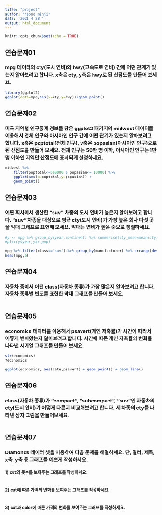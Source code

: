 ```yaml
---
title: "project"
author: "jeong minji"
date: '2021 4 28 '
output: html_document
---
```


```r
knitr::opts_chunk$set(echo = TRUE)
```

## 연습문제01
### mpg 데이터의 cty(도시 연비)와 hwy(고속도로 연비) 간에 어떤 관계가 있는지 알아보려고 합니다. x축은 cty, y축은 hwy로 된 산점도를 만들어 보세요.
```r
library(ggplot2)
ggplot(data=mpg,aes(x=cty,y=hwy))+geom_point()
```
## 연습문제02
### 미국 지역별 인구통계 정보를 담은 ggplot2 패키지의 midwest 데이터를 이용해서 전체 인구와 아시아인 인구 간에 어떤 관계가 있는지 알아보려고 합니다. x축은 poptotal(전체 인구), y축은 popasian(아시아인 인구)으로 된 산점도를 만들어 보세요. 전체 인구는 50만 명 이하, 아시아인 인구는 1만 명 이하인 지역만 산점도에 표시되게 설정하세요.
```r
midwest %>% 
    filter(poptotal<=500000 & popasian<= 10000) %>% 
    ggplot(aes(x=poptotal,y=popasian)) +
    geom_point() 
```

## 연습문제03
### 어떤 회사에서 생산한 "suv" 차종의 도시 연비가 높은지 알아보려고 합니다. "suv" 차종을 대상으로 평균 cty(도시 연비)가 가장 높은 회사 다섯 곳을 막대 그래프로 표현해 보세요. 막대는 연비가 높은 순으로 정렬하세요. 
```r
#y <- mpg %>% group_by(year,continent) %>% summarise(cty_mean=mean(cty)) %>% filter(region != 'TotalUS') %>%
#plot(y$year,y$c_pop)

mpg %>% filter(class=='suv') %>% group_by(manufacturer) %>% arrange(desc(cty))
head(mpg,5)
```
## 연습문제04
### 자동차 중에서 어떤 class(자동차 종류)가 가장 많은지 알아보려고 합니다. 자동차 종류별 빈도를 표현한 막대 그래프를 만들어 보세요.
```r

```
## 연습문제05
### economics 데이터를 이용해서 psavert(개인 저축률)가 시간에 따라서 어떻게 변해왔는지 알아보려고 합니다. 시간에 따른 개인 저축률의 변화를 나타낸 시계열 그래프를 만들어 보세요.
```r
str(economics)
?economics

ggplot(economics, aes(date,psavert) + geom_point() + geom_line()
```
## 연습문제06
### class(자동차 종류)가 "compact", "subcompact", "suv"인 자동차의 cty(도시 연비)가 어떻게 다른지 비교해보려고 합니다. 세 차종의 cty를 나타낸 상자 그림을 만들어보세요.
```r

```
## 연습문제07
### Diamonds 데이터 셋을 이용하여 다음 문제를 해결하세요. 단, 컬러, 제목, x축, y축 등 그래프를 예쁘게 작성하세요.
#### 1) cut의 돗수를 보여주는 그래프를 작성하세요.
```r

```
#### 2) cut에 따른 가격의 변화를 보여주는 그래프를 작성하세요.
```r

```
#### 3) cut과 color에 따른 가격의 변화를 보여주는 그래프를 작성하세요.
```r

```

